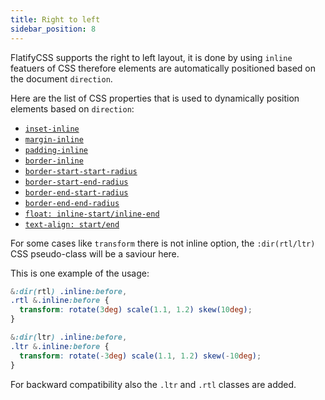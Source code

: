 ```yaml
---
title: Right to left
sidebar_position: 8
---
```


FlatifyCSS supports the right to left layout, it is done by using `inline` featuers of CSS therefore elements are automatically positioned based on the document `direction`.

Here are the list of CSS properties that is used to dynamically position elements based on `direction`:

- [`inset-inline`](https://developer.mozilla.org/en-US/docs/Web/CSS/inset-inline)
- [`margin-inline`](https://developer.mozilla.org/en-US/docs/Web/CSS/margin-inline)
- [`padding-inline`](https://developer.mozilla.org/en-US/docs/Web/CSS/padding-inline)
- [`border-inline`](https://developer.mozilla.org/en-US/docs/Web/CSS/border-inline)
- [`border-start-start-radius`](https://developer.mozilla.org/en-US/docs/Web/CSS/border-start-start-radius)
- [`border-start-end-radius`](https://developer.mozilla.org/en-US/docs/Web/CSS/border-start-end-radius)
- [`border-end-start-radius`](https://developer.mozilla.org/en-US/docs/Web/CSS/border-end-start-radius)
- [`border-end-end-radius`](https://developer.mozilla.org/en-US/docs/Web/CSS/border-end-end-radius)
- [`float: inline-start/inline-end`](https://developer.mozilla.org/en-US/docs/Web/CSS/float#syntax)
- [`text-align: start/end`](https://developer.mozilla.org/en-US/docs/Web/CSS/text-align#syntax)

For some cases like `transform` there is not inline option, the `:dir(rtl/ltr)` CSS pseudo-class will be a saviour here.

This is one example of the usage:

```scss
&:dir(rtl) .inline:before,
.rtl &.inline:before {
  transform: rotate(3deg) scale(1.1, 1.2) skew(10deg);
}

&:dir(ltr) .inline:before,
.ltr &.inline:before {
  transform: rotate(-3deg) scale(1.1, 1.2) skew(-10deg);
}
```

For backward compatibility also the `.ltr` and `.rtl` classes are added.
